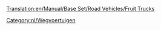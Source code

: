 [[Translation:en/Manual/Base Set/Road Vehicles/Fruit Trucks]]

{{nl/Wegvoertuig|name     = Balogh Fruittruck
  |img      =en/Balogh Fruit Truck.png|price    = £4.838 (€ 9.676)  
  |speed    = 30 mph (48 km/h)
  |annual   = £421 (€ 842)
  |designed = 1935
  |life     = 15
  |capacity = 18 ton fruit
}}
{{nl/Wegvoertuig|name     = Uhl Fruittruck
  |img      =en/Uhl Fruit Truck.png|price    = £6.068 (€ 12.136) 
  |speed    = 55 mph (88 km/h)
  |annual   = £787 (€ 1.574)
  |designed = 1978
  |life     = 15
  |capacity = 20 ton fruit
}}
{{nl/Wegvoertuig|name     = Kelling Fruittruck
  |img      =en/Kelling Fruit Truck.png|price    = £6.478 (€ 12.956) 
  |speed    = 70 mph (112 km/h)
  |annual   = £1.125 (€ 2.250)
  |designed = 2012
  |life     = 15
  |capacity = 23 ton fruit
}}

[[Category:nl/Wegvoertuigen]]
